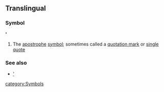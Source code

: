 ==Translingual==
===Symbol===
''' ' '''
#The [[apostrophe]] [[symbol]]; sometimes called a [[quotation mark]] or [[single]] [[quote]]

===See also===
*[[’]]

[[category:Symbols]]